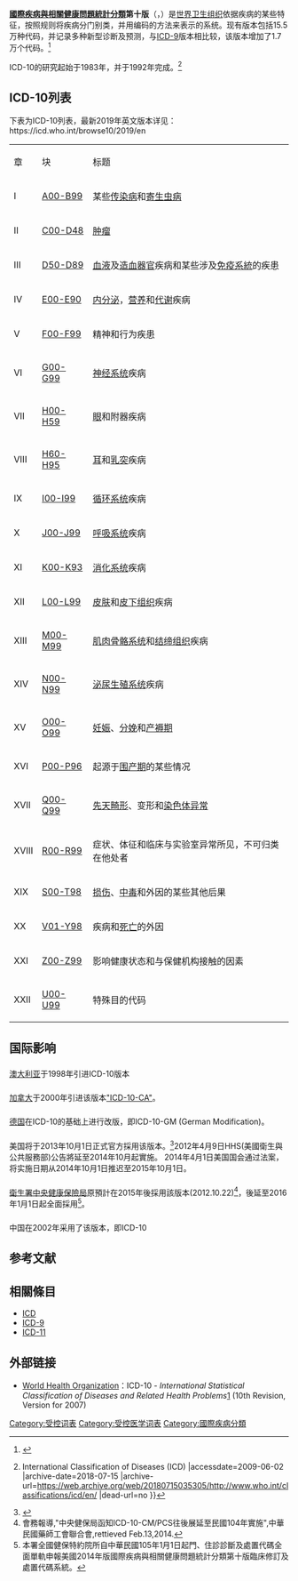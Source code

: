 {{Infobox technology standard
| title             = [[国际疾病分类|国际疾病分类]]第10版
| long_name         = 疾病和有关健康问题的国际统计分类第十次修订本
| image             = File:Icd10codeslogo.png
| caption           = 
| status            = 2022年被ICD-11取代<ref>{{cite web |title=International Classification of Diseases (ICD) |url=https://www.who.int/classifications/classification-of-diseases |website=www.who.int |publisher=World Health Organisation |archive-url=https://web.archive.org/web/20220204085603/https://www.who.int/classifications/classification-of-diseases |archive-date=4 February 2022}}</ref>
| year_started      = 1983
| first_published   = 1994
| version           = 
| version_date      = 
| preview           = 
| preview_date      = 1990
| organization      = [[世界卫生组织|世界卫生组织]]
| committee         = 
| editors           = 
| authors           = 
| base_standards    = 
| related_standards = 
| abbreviation      = ICD-10
| domain            = [[医疗分类|医疗分类]]
| license           = 
| website           = {{URL|https://icd.who.int/browse10/2019/en}}
}}

'''[[國際疾病與相關健康問題統計分類|國際疾病與相關健康問題統計分類]]第十版'''（{{lang-en|The '''I'''nternational Statistical '''C'''lassification of '''D'''iseases and Related Health Problems '''10'''th Revision}}，{{lang|en|ICD-10}}）是[[世界卫生组织|世界卫生组织]]依据疾病的某些特征，按照规则将疾病分门别类，并用编码的方法来表示的系统。现有版本包括15.5万种代码，并记录多种新型诊断及预测，与[[ICD-9编码列表|ICD-9]]版本相比较，该版本增加了1.7万个代码。<ref Name="CMS_PressAug2008">{{cite web
 |last        = [[Centers_for_Medicare_and_Medicaid_Services|CMS]] Office of Public Affairs
 |first       = 
 |authorlink  = 
 |coauthors   = 
 |title       = HHS Proposes Adoption of ICD-10 Code Sets and Updated Electronic Transaction Standards
 |work        = News Release
 |publisher   = U.S. Department of Health & Human Services
 |date        = August 15, 2008
 |url         = http://www.dhhs.gov/news/press/2008pres/08/20080815a.html
 |format      = web
 |doi         = 
 |accessdate  = 2008-10-22
 |deadurl     = yes
 |archiveurl  = https://web.archive.org/web/20080917144534/http://www.dhhs.gov/news/press/2008pres/08/20080815a.html
 |archivedate = 2008-09-17
}}</ref>

ICD-10的研究起始于1983年，并于1992年完成。<ref>{{Cite web |url=http://www.who.int/classifications/icd/en/ |title=WHO {{!}} International Classification of Diseases (ICD) |accessdate=2009-06-02 |archive-date=2018-07-15 |archive-url=https://web.archive.org/web/20180715035305/http://www.who.int/classifications/icd/en/ |dead-url=no }}</ref>

== ICD-10列表 ==
{{ICD-10A}}
下表为ICD-10列表，最新2019年英文版本详见：https://icd.who.int/browse10/2019/en{{Webarchive|url=https://archive.today/20200331004754/https://icd.who.int/browse10/2019/en%23/U07.1 |date=2020-03-31 }}

{| class="wikitable"
|- 
| 章 || 块||标题
|- 
| I||[[ICD-10_第一章：某些传染病和寄生虫病|A00-B99]]||某些[[传染病|传染病]]和[[寄生虫病|寄生虫病]]
|-
|II||[[ICD-10_第二章：肿瘤|C00-D48]]||[[肿瘤|肿瘤]]
|-
|III||[[ICD-10_第三章：血液及造血器官疾病和某些涉及免疫机制的疾患|D50-D89]]||[[血液|血液]]及[[造血器官|造血器官]]疾病和某些涉及[[免疫系統|免疫系統]]的疾患
|-
|IV||[[ICD-10_第四章：内分泌，营养和代谢疾病|E00-E90]]||[[内分泌|内分泌]]，[[营养|营养]]和[[代谢|代谢]]疾病
|-
|V||[[ICD-10_第五章：精神和行为障碍|F00-F99]]||精神和行为疾患
|-
|VI||[[ICD-10_第六章：神经系统疾病|G00-G99]]||[[神经系统|神经系统]]疾病
|-
|VII||[[ICD-10_第七章：眼和附器疾病|H00-H59]]||[[眼|眼]]和附器疾病
|-
|VIII||[[ICD-10_第八章：耳和乳突疾病|H60-H95]]||[[耳|耳]]和[[乳突|乳突]]疾病
|-
|IX||[[ICD-10_第九章：循环系统疾病|I00-I99]]||[[循环系统|循环系统]]疾病	
|-
|X||[[ICD-10_第十章：呼吸系统疾病|J00-J99]]||[[呼吸系统|呼吸系统]]疾病
|-
|XI||[[ICD-10_第十一章：消化系统疾病|K00-K93]]||[[消化系统|消化系统]]疾病
|-
|XII||[[ICD-10_第十二章：皮肤和皮下组织疾病|L00-L99]]||[[皮肤|皮肤]]和[[皮下组织|皮下组织]]疾病
|-
|XIII||[[ICD-10_第十三章：肌肉骨骼系统和结缔组织疾病|M00-M99]]||[[肌肉骨骼系统|肌肉骨骼系统]]和[[结缔组织|结缔组织]]疾病
|-
|XIV||[[ICD-10_第十四章：泌尿生殖系统疾病|N00-N99]]||[[泌尿生殖系统|泌尿生殖系统]]疾病
|-
|XV||[[ICD-10_第十五章：妊娠、分娩和产褥期|O00-O99]]||[[妊娠|妊娠]]、[[分娩|分娩]]和[[产褥期|产褥期]]
|-
|XVI||[[ICD-10_第十六章：起源于围产期的某些情况|P00-P96]]||起源于[[围产期|围产期]]的某些情况
|-
|XVII||[[ICD-10_第十七章：先天畸形、变形和染色体异常|Q00-Q99]]||[[先天畸形|先天畸形]]、变形和[[染色体异常|染色体异常]]
|-
|XVIII||[[ICD-10_第十八章：症状、体征和临床与实验室异常所见|R00-R99]]||症状、体征和临床与实验室异常所见，不可归类在他处者
|-
|XIX||[[ICD-10_第十九章：损伤、中毒和外因的某些其他后果|S00-T98]]||[[损伤|损伤]]、[[中毒|中毒]]和外因的某些其他后果
|-
|XX||[[ICD-10_第二十章：疾病和死亡的外因|V01-Y98]]||疾病和[[死亡|死亡]]的外因
|-
|XXI||[[ICD-10_第二十一章：影响健康状态和与保健机构接触的因素|Z00-Z99]]||影响健康状态和与保健机构接触的因素
|-
|XXII||[[ICD-10_第二十二章：特殊目的代码|U00-U99]]||特殊目的代码
|}

== 国际影响 ==

=== {{flag|澳大利亚}} ===
[[澳大利亚|澳大利亚]]于1998年引进ICD-10版本

=== {{flag|加拿大}} ===
[[加拿大|加拿大]]于2000年引进该版本[https://web.archive.org/web/20090217054804/http://secure.cihi.ca/cihiweb/dispPage.jsp?cw_page=codingclass_icd10_e "ICD-10-CA"]。

=== {{flag|德国}} ===
[[德国|德国]]在ICD-10的基础上进行改版，即ICD-10-GM (German Modification)。

=== {{flag|美国}} ===
美国将于2013年10月1日正式官方採用该版本。<ref>{{Cite web |url=http://www.cdc.gov/nchs/about/otheract/icd9/abticd10.htm |title=National Center for Health Statistics |accessdate=2009-06-02 |archive-date=2009-06-06 |archive-url=https://web.archive.org/web/20090606055246/http://www.cdc.gov/nchs/about/otheract/icd9/abticd10.htm |dead-url=no }}</ref>2012年4月9日HHS(美國衛生與公共服務部)公告將延至2014年10月起實施。
2014年4月1日美国国会通过法案，将实施日期从2014年10月1日推迟至2015年10月1日。

=== {{ROC}} ===
[[中華民國衛生福利部|衛生署]][[中央健康保險局|中央健康保險局]]原預計在2015年後採用該版本(2012.10.22)<ref>會務報導,"中央健保局函知ICD-10-CM/PCS往後展延至民國104年實施"{{cite web |url=http://www.tma.tw/meeting/meeting_01_info.asp?meete_id=4309 |title=存档副本 |accessdate=2012年12月16日 |deadurl=yes |archiveurl=https://web.archive.org/web/20121108125355/http://www.tma.tw/meeting/meeting_01_info.asp?meete_id=4309 |archivedate=2012年11月8日 |df= }},中華民國藥師工會聯合會,rettieved Feb.13,2014.</ref>，後延至2016年1月1日起全面採用<ref>本署全國健保特約院所自中華民國105年1月1日起門、住診診斷及處置代碼全面單軌申報美國2014年版國際疾病與相關健康問題統計分類第十版臨床修訂及處置代碼系統。{{cite web |url=https://www.nhi.gov.tw/DL.aspx?sitessn=292&u=LzAwMS9VcGxvYWQvT2xkRmlsZS9OaGlQdWJXZWIvcmVzb3VyY2UvV2ViZGF0YS8yMTk5OF8yXzEwMzAwMzQxOTlf5YWs5ZGK56i%2fLnBkZg%3d%3d&n=MjE5OThfMl8xMDMwMDM0MTk5X%2bWFrOWRiueovy5wZGY%3d&ico%20=.pdf |title=2014.10.27公文}}</ref>。

=== {{PRC}} ===
中国在2002年采用了该版本，即ICD-10

== 参考文献 ==
{{reflist}}

== 相關條目 ==

* [[國際疾病與相關健康問題統計分類|ICD]]
* [[ICD-9编码列表|ICD-9]]
* [[ICD-11|ICD-11]]

== 外部链接 ==
* {{en}}[[世界卫生组织|World Health Organization]]：ICD-10 - ''International Statistical Classification of Diseases and Related Health Problems''[http://www.who.int/classifications/apps/icd/icd10online/]{{Wayback|url=http://www.who.int/classifications/apps/icd/icd10online/ |date=20120330163659 }} (10th Revision, Version for 2007) 

[[Category:受控词表|Category:受控词表]]
[[Category:受控医学词表|Category:受控医学词表]]
[[Category:國際疾病分類|Category:國際疾病分類]]